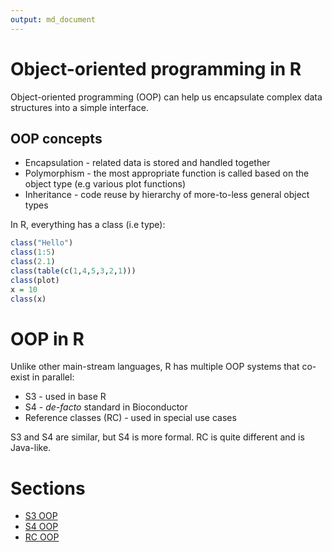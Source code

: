 ```yaml
---
output: md_document
---
```


# Object-oriented programming in R

Object-oriented programming (OOP) can help us encapsulate complex data structures into a simple interface. 

## OOP concepts

- Encapsulation - related data is stored and handled together
- Polymorphism - the most appropriate function is called based on the object type (e.g various plot functions)
- Inheritance - code reuse by hierarchy of more-to-less general object types

In R, everything has a class (i.e type):

```r
class("Hello")
class(1:5)
class(2.1)
class(table(c(1,4,5,3,2,1)))
class(plot)
x = 10
class(x)
```

# OOP in R

Unlike other main-stream languages, R has multiple OOP systems that co-exist in parallel:

- S3 - used in base R
- S4 - _de-facto_ standard in Bioconductor
- Reference classes (RC) - used in special use cases

S3 and S4 are similar, but S4 is more formal. RC is quite different and is Java-like. 

# Sections

- [S3 OOP](s3.md)
- [S4 OOP](s4.md)
- [RC OOP](rc.md)
